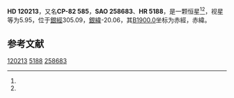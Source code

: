 {{Starbox begin
| name = HD 120213
}}
{{Starbox observe
| epoch = [[J2000.0|J2000.0]]
| constell = {{星座名待查}}<ref name=SIMBAD>{{cite web
 | url=http://simbad.u-strasbg.fr/simbad/sim-id?Ident=HR+5188
 | title=Pulsating variable Star
 | publisher=Centre de Données astronomiques de Strasbourg
 | work=SIMBAD
 | accessdate=2012-07-13
 | archive-date=2016-03-16
 | archive-url=https://web.archive.org/web/20160316155747/http://simbad.u-strasbg.fr/simbad/sim-id?Ident=HR+5188
 | dead-url=no
 }}</ref><ref name=DATA>{{cite web
 | url=http://vizier.u-strasbg.fr/viz-bin/VizieR-5?-out.add=.&-source=5050&-corr=PK=HR&-out.max=9999&HR=5188
 | title=VizieR Detailed Page
 | accessdate=2012-07-13
 | archive-date=2016-03-05
 | archive-url=https://web.archive.org/web/20160305001308/http://vizier.u-strasbg.fr/viz-bin/VizieR-5?-out.add=.&-source=5050&-corr=PK=HR&-out.max=9999&HR=5188
 | dead-url=no
 }}</ref>
| 星官 = 
| ra = {{RA|13|55|38.7}}<ref name=SIMBAD /><ref name=DATA />
| dec = {{DEC|-82|39|58}}<ref name=SIMBAD /><ref name=DATA />
| appmag_v = 5.95<ref name=SIMBAD /><ref name=DATA />
}}
{{Starbox character
| class = K2.5IIIaCH-3Ba0.5<ref name=SIMBAD /><ref name=DATA />
| b-v = 1.46<ref name=SIMBAD /><ref name=DATA />
| u-b = 1.57<ref name=SIMBAD /><ref name=DATA />
| r-i = 0<ref name=SIMBAD /><ref name=DATA />
| variable = 
}}
{{Starbox astrometry
| radial_v = 1.57
| prop_mo_ra = -35
| parallax = 
| p_error = 
}}
{{Starbox catalog
| names =CP-82 585，[[SAO星表|SAO]] 258683，[[HD星表|HD]] 120213，[[HR星表|HR]] 5188}}
{{Starbox reference |Simbad=HR+5188}}
{{Starbox end}}

'''HD 120213'''，又名'''CP-82 585'''，'''SAO 258683'''、'''HR 5188'''，是一颗恒星<ref name=SIMBAD /><ref name=DATA />，视星等为5.95，位于[[銀道座標系|銀經]]305.09，[[銀道座標系|銀緯]]-20.06，其[[B1900.0|B1900.0]]坐标为赤經{{RA|13|42|52.1}}，赤緯{{DEC|-82|-20.06|14}}。

== 参考文献 ==
{{reflist}}

{{star-stub}}

[[Category:HD和HDE天體|120213]]
[[Category:HR天體|5188]]
[[Category:SAO天體|258683]]